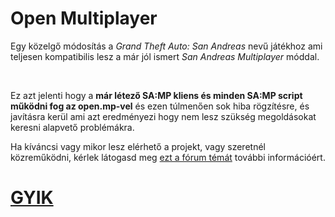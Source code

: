# Open Multiplayer

Egy közelgő módosítás a _Grand Theft Auto: San Andreas_ nevű játékhoz ami teljesen kompatibilis lesz a már jól ismert _San Andreas Multiplayer_ móddal.

<br />

Ez azt jelenti hogy a **már létező SA:MP kliens és minden SA:MP script működni fog az open.mp-vel** és ezen túlmenően sok hiba rögzítésre, és javításra kerül ami azt eredményezi hogy nem lesz szükség megoldásokat keresni alapvető problémákra.

Ha kíváncsi vagy mikor lesz elérhető a projekt, vagy szeretnél közreműködni, kérlek látogasd meg <a href="https://www.burgershot.gg/showthread.php?tid=99">ezt a fórum témát</a> további információért.

# [GYIK](/faq?lang=hu)
